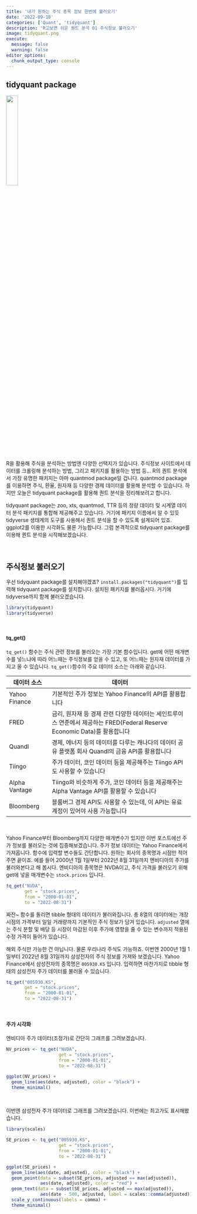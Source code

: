 ```yaml
---
title: '내가 원하는 주식 종목 정보 한번에 불러오기'
date: '2022-09-18'
categories: ['Quant', 'tidyquant']
description: 'R고보면 쉬운 퀀트 분석 01 주식정보 불러오기'
image: tidyquant.png
execute: 
  message: false
  warning: false
editor_options: 
  chunk_output_type: console
---
```


## tidyquant package

![](tidyquant-logo.png){width="25%"}

R을 활용해 주식을 분석하는 방법엔 다양한 선택지가 있습니다. 주식정보 사이트에서 데이터를 크롤링해 분석하는 방법, 그리고 패키지를 활용하는 방법 등... R의 퀀트 분석에서 가장 유명한 패키지는 아마 quantmod package일 겁니다. quantmod package를 이용하면 주식, 환율, 원자재 등 다양한 경제 데이터를 활용해 분석할 수 있습니다. 하지만 오늘은 tidyquant package를 활용해 퀀트 분석을 정리해보려고 합니다.

tidyquant package는 zoo, xts, quantmod, TTR 등의 정량 데이터 및 시계열 데이터 분석 패키지를 통합해 제공해주고 있습니다. 거기에 패키지 이름에서 알 수 있듯 tidyverse 생태계의 도구를 사용해서 퀀트 분석을 할 수 있도록 설계되어 있죠. ggplot2를 이용한 시각화도 물론 가능합니다. 그럼 본격적으로 tidyquant package를 이용해 퀀트 분석을 시작해보겠습니다.

<br/>

## 주식정보 불러오기

우선 tidyquant package를 설치해야겠죠? `install.packages("tidyquant")`를 입력해 tidyquant package를 설치합니다. 설치된 패키지를 불러옵시다. 거기에 tidyverse까지 함께 불러오겠습니다.

```r
library(tidyquant)
library(tidyverse)
```

<br/>

#### tq_get()

`tq_get()` 함수는 주식 관련 정보를 불러오는 가장 기본 함수입니다. get에 어떤 매개변수를 넣느냐에 따라 어느때는 주식정보를 얻을 수 있고, 또 어느때는 원자재 데이터를 가지고 올 수 있습니다. `tq_get()`함수의 주요 데이터 소스는 아래와 같습니다.

| 데이터 소스   | 데이터                                                                                                                    |
|-----------------|-------------------------------------------------------|
| Yahoo Finance | 기본적인 주가 정보는 Yahoo Finance의 API를 활용합니다                                                                     |
| FRED          | 금리, 원자재 등 경제 관련 다양한 데이터는 세인트루이스 연준에서 제공하는 FRED(Federal Reserve Economic Data)를 활용합니다 |
| Quandl        | 경제, 에너지 등의 데이터를 다루는 캐나다의 데이터 공유 플랫폼 회사 Quandl의 금융 API를 활용합니다                         |
| Tiingo        | 주가 데이터, 코인 데이터 등을 제공해주는 Tiingo API도 사용할 수 있습니다                                                  |
| Alpha Vantage | Tiingo와 비슷하게 주가, 코인 데이터 등을 제공해주는 Alpha Vantage API를 활용할 수 있습니다                                |
| Bloomberg     | 블룸버그 경제 API도 사용할 수 있는데, 이 API는 유료 계정이 있어야 사용 가능합니다                                         |

<br/>

Yahoo Finance부터 Bloomberg까지 다양한 매개변수가 있지만 이번 포스트에선 주가 정보를 불러오는 것에 집중해보겠습니다. 주가 정보 데이터는 Yahoo Finance에서 가져옵니다. 함수에 입력할 변수들도 간단합니다. 원하는 회사의 종목명과 시점만 적어주면 끝이죠. 예를 들어 2000년 1월 1일부터 2022년 8월 31일까지 엔비디아의 주가를 불러와본다고 해 봅시다. 엔비디아의 종목명은 NVDA이고, 주식 가격을 불러오기 위해 get에 넣을 매개변수는 `stock.prices` 입니다.

```r
tq_get("NVDA",
       get = "stock.prices",
       from = "2000-01-01",
       to = "2022-08-31")
```

짜잔\~ 함수를 돌리면 tibble 형태의 데이터가 불러와집니다. 총 8열의 데이터에는 개장 시점의 가격부터 일일 거래량까지 기본적인 주식 정보가 담겨 있습니다. `adjusted` 열에는 주식 분할 및 배당 등 시장이 마감된 이후 주가에 영향을 줄 수 있는 변수까지 적용된 수정 가격이 들어가 있습니다.

해외 주식만 가능한 건 아닙니다. 물론 우리나라 주식도 가능하죠. 이번엔 2000년 1월 1일부터 2022년 8월 31일까지 삼성전자의 주식 정보를 가져와 보겠습니다. Yahoo Finance에서 삼성전자의 종목명은 `005930.KS` 입니다. 입력하면 마찬가지로 tibble 형태의 삼성전자 주가 데이터를 불러올 수 있습니다.

```r
tq_get("005930.KS",
       get = "stock.prices",
       from = "2000-01-01",
       to = "2022-08-31")
```

<br/>

#### 주가 시각화

엔비디아 주가 데이터(조정가)로 간단히 그래프를 그려보겠습니다.

```r
NV_prices <- tq_get("NVDA",
                    get = "stock.prices",
                    from = "2000-01-01",
                    to = "2022-08-31")

ggplot(NV_prices) +
  geom_line(aes(date, adjusted), color = "black") +
  theme_minimal()
```

<br/>

이번엔 삼성전자 주가 데이터로 그래프를 그려보겠습니다. 이번에는 최고가도 표시해봤습니다.

```r
library(scales)

SE_prices <- tq_get("005930.KS",
                    get = "stock.prices",
                    from = "2000-01-01",
                    to = "2022-08-31")

ggplot(SE_prices) +
  geom_line(aes(date, adjusted), color = "black") +
  geom_point(data = subset(SE_prices, adjusted == max(adjusted)), 
             aes(date, adjusted), color = "red") +
  geom_text(data = subset(SE_prices, adjusted == max(adjusted)),
             aes(date - 500, adjusted, label = scales::comma(adjusted)))+
  scale_y_continuous(labels = comma) +
  theme_minimal()
```
